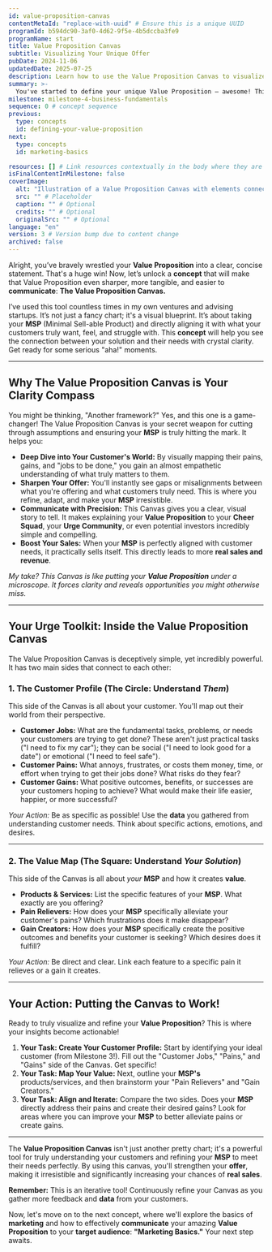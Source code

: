 ```yaml
---
id: value-proposition-canvas
contentMetaId: "replace-with-uuid" # Ensure this is a unique UUID
programId: b594dc90-3af0-4d62-9f5e-4b5dccba3fe9
programName: start
title: Value Proposition Canvas
subtitle: Visualizing Your Unique Offer
pubDate: 2024-11-06
updatedDate: 2025-07-25
description: Learn how to use the Value Proposition Canvas to visualize and refine your value proposition, ensuring it aligns with customer needs and creates value.
summary: >-
  You've started to define your unique Value Proposition – awesome! This concept introduces the Value Proposition Canvas, a powerful visual blueprint to refine *your* offer. You'll learn to map customer pains and gains directly to your **MSP's** solutions, ensuring your **value proposition** truly resonates and drives **real sales**. It’s about building a strong, clear connection between your product and your customer's needs.
milestone: milestone-4-business-fundamentals
sequence: 0 # concept sequence
previous:
  type: concepts
  id: defining-your-value-proposition
next:
  type: concepts
  id: marketing-basics

resources: [] # Link resources contextually in the body where they are relevant
isFinalContentInMilestone: false
coverImage:
  alt: "Illustration of a Value Proposition Canvas with elements connecting customer pains/gains to product features/solutions, symbolizing alignment."
  src: "" # Placeholder
  caption: "" # Optional
  credits: "" # Optional
  originalSrc: "" # Optional
language: "en"
version: 3 # Version bump due to content change
archived: false
---
```

Alright, you’ve bravely wrestled your **Value Proposition** into a clear, concise statement. That's a huge win! Now, let’s unlock a **concept** that will make that Value Proposition even sharper, more tangible, and easier to **communicate**: **The Value Proposition Canvas.**

I’ve used this tool countless times in my own ventures and advising startups. It’s not just a fancy chart; it's a visual blueprint. It’s about taking your **MSP** (Minimal Sell-able Product) and directly aligning it with what your customers truly want, feel, and struggle with. This **concept** will help you see the connection between your solution and their needs with crystal clarity. Get ready for some serious "aha!" moments.

---

## Why The Value Proposition Canvas is Your Clarity Compass

You might be thinking, "Another framework?" Yes, and this one is a game-changer! The Value Proposition Canvas is your secret weapon for cutting through assumptions and ensuring your **MSP** is truly hitting the mark. It helps you:

* **Deep Dive into Your Customer's World:** By visually mapping their pains, gains, and "jobs to be done," you gain an almost empathetic understanding of what truly matters to them.
* **Sharpen Your Offer:** You'll instantly see gaps or misalignments between what you're offering and what customers truly need. This is where you refine, adapt, and make your **MSP** irresistible.
* **Communicate with Precision:** This Canvas gives you a clear, visual story to tell. It makes explaining your **Value Proposition** to your **Cheer Squad**, your **Urge Community**, or even potential investors incredibly simple and compelling.
* **Boost Your Sales:** When your **MSP** is perfectly aligned with customer needs, it practically sells itself. This directly leads to more **real sales and revenue**.

*My take? This Canvas is like putting your **Value Proposition** under a microscope. It forces clarity and reveals opportunities you might otherwise miss.*

---

## Your Urge Toolkit: Inside the Value Proposition Canvas

The Value Proposition Canvas is deceptively simple, yet incredibly powerful. It has two main sides that connect to each other:

### 1. The Customer Profile (The Circle: Understand *Them*)

This side of the Canvas is all about your customer. You'll map out their world from their perspective.

* **Customer Jobs:** What are the fundamental tasks, problems, or needs your customers are trying to get done? These aren't just practical tasks ("I need to fix my car"); they can be social ("I need to look good for a date") or emotional ("I need to feel safe").
* **Customer Pains:** What annoys, frustrates, or costs them money, time, or effort when trying to get their jobs done? What risks do they fear?
* **Customer Gains:** What positive outcomes, benefits, or successes are your customers hoping to achieve? What would make their life easier, happier, or more successful?

*Your Action:* Be as specific as possible! Use the **data** you gathered from understanding customer needs. Think about specific actions, emotions, and desires.

---

### 2. The Value Map (The Square: Understand *Your Solution*)

This side of the Canvas is all about *your* **MSP** and how it creates **value**.

* **Products & Services:** List the specific features of your **MSP**. What exactly are you offering?
* **Pain Relievers:** How does your **MSP** specifically alleviate your customer's pains? Which frustrations does it make disappear?
* **Gain Creators:** How does your **MSP** specifically create the positive outcomes and benefits your customer is seeking? Which desires does it fulfill?

*Your Action:* Be direct and clear. Link each feature to a specific pain it relieves or a gain it creates.

---

## Your Action: Putting the Canvas to Work!

Ready to truly visualize and refine your **Value Proposition**? This is where your insights become actionable!

1.  **Your Task: Create Your Customer Profile:** Start by identifying your ideal customer (from Milestone 3!). Fill out the "Customer Jobs," "Pains," and "Gains" side of the Canvas. Get specific!
2.  **Your Task: Map Your Value:** Next, outline your **MSP's** products/services, and then brainstorm your "Pain Relievers" and "Gain Creators."
3.  **Your Task: Align and Iterate:** Compare the two sides. Does your **MSP** directly address their pains and create their desired gains? Look for areas where you can improve your **MSP** to better alleviate pains or create gains.

---

The **Value Proposition Canvas** isn't just another pretty chart; it's a powerful tool for truly understanding your customers and refining your **MSP** to meet their needs perfectly. By using this canvas, you'll strengthen your **offer**, making it irresistible and significantly increasing your chances of **real sales**.

**Remember:** This is an iterative tool! Continuously refine your Canvas as you gather more feedback and **data** from your customers.

Now, let's move on to the next concept, where we'll explore the basics of **marketing** and how to effectively **communicate** your amazing **Value Proposition** to your **target audience**: **"Marketing Basics."** Your next step awaits.
